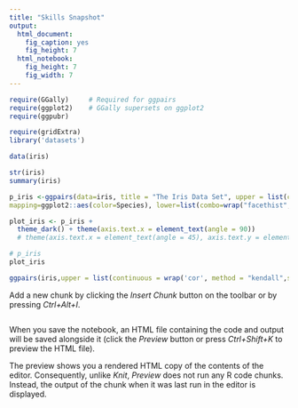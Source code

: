 ```yaml
---
title: "Skills Snapshot"
output: 
  html_document: 
    fig_caption: yes
    fig_height: 7
  html_notebook: 
    fig_height: 7
    fig_width: 7 
---
```



```r
require(GGally)     # Required for ggpairs
require(ggplot2)    # GGally supersets on ggplot2
require(ggpubr)

require(gridExtra)
library('datasets')

data(iris)

str(iris)
summary(iris)

p_iris <-ggpairs(data=iris, title = "The Iris Data Set", upper = list(continuous = wrap("cor", size = 2, alignPercent=0.9)), 
mapping=ggplot2::aes(color=Species), lower=list(combo=wrap("facethist",binwidth=1)))

plot_iris <- p_iris +
  theme_dark() + theme(axis.text.x = element_text(angle = 90))
  # theme(axis.text.x = element_text(angle = 45), axis.text.y = element_text(angle = 45))

# p_iris
plot_iris
```
```r
ggpairs(iris,upper = list(continuous = wrap('cor', method = "kendall",size=4,alignPercent=0.9)), axisLabels = "blank",ggplot2::aes(color = species),size=10) +theme(text = element_text(size=10),axis.text.x=element_text(angle=45,hjust=1,size=10)) + theme_bw()
```

Add a new chunk by clicking the *Insert Chunk* button on the toolbar or by pressing *Ctrl+Alt+I*.
```r

```

When you save the notebook, an HTML file containing the code and output will be saved alongside it (click the *Preview* button or press *Ctrl+Shift+K* to preview the HTML file).

The preview shows you a rendered HTML copy of the contents of the editor. Consequently, unlike *Knit*, *Preview* does not run any R code chunks. Instead, the output of the chunk when it was last run in the editor is displayed.
